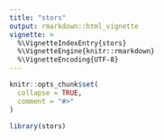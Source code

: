 ```yaml
---
title: "stors"
output: rmarkdown::html_vignette
vignette: >
  %\VignetteIndexEntry{stors}
  %\VignetteEngine{knitr::rmarkdown}
  %\VignetteEncoding{UTF-8}
---
```


```r
knitr::opts_chunk$set(
  collapse = TRUE,
  comment = "#>"
)
```

```r
library(stors)
```
